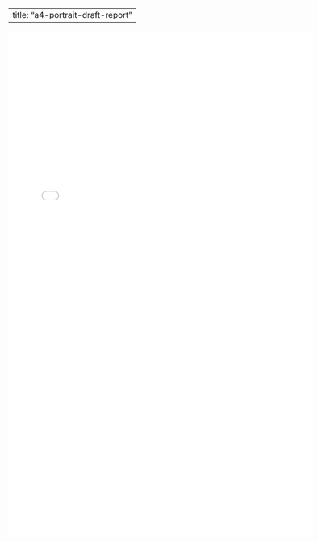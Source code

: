 
---
title: "a4-portrait-draft-report"
---

```{=html}
<embed src="a4-portrait-draft-report/document.pdf" width="600px" height="1000px"/>
```

